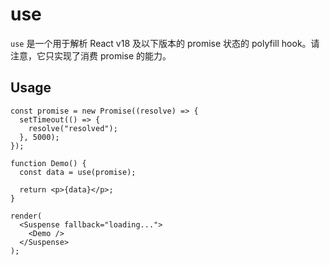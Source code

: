 # use

`use` 是一个用于解析 React v18 及以下版本的 promise 状态的 polyfill hook。请注意，它只实现了消费 promise 的能力。

## Usage

```tsx live noInline
const promise = new Promise((resolve) => {
  setTimeout(() => {
    resolve("resolved");
  }, 5000);
});

function Demo() {
  const data = use(promise);

  return <p>{data}</p>;
}

render(
  <Suspense fallback="loading...">
    <Demo />
  </Suspense>
);
```
